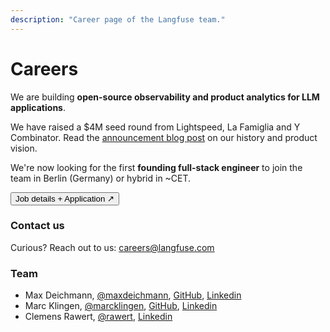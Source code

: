 ```yaml
---
description: "Career page of the Langfuse team."
---
```



# Careers

We are building **open-source observability and product analytics for LLM applications**.

We have raised a $4M seed round from Lightspeed, La Famiglia and Y Combinator. Read the [announcement blog post](/blog/announcing-our-seed-round) on our history and product vision.

We're now looking for the first **founding full-stack engineer** to join the team in Berlin (Germany) or hybrid in ~CET.

<Button size="lg" className="my-5 mx-auto">
  <Link href="https://www.workatastartup.com/jobs/62929">
    Job details + Application ↗
  </Link>
</Button>

### Contact us

Curious? Reach out to us: careers@langfuse.com

### Team

- Max Deichmann, [@maxdeichmann](https://x.com/maxdeichmann), [GitHub](https://github.com/maxdeichmann), [Linkedin](https://www.linkedin.com/in/maxdeichmann/)
- Marc Klingen, [@marcklingen](https://x.com/marcklingen), [GitHub](https://github.com/marcklingen), [Linkedin](https://www.linkedin.com/in/marcklingen/)
- Clemens Rawert, [@rawert](https://x.com/rawert), [Linkedin](https://www.linkedin.com/in/rawert/)
